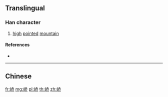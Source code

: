 {{character info/new}}
{{also|嶠}}
==Translingual==

===Han character===
{{Han char|rn=46|rad=山|as=06|sn=9|four=|canj=UHKL|ids=⿰山乔}}

# [[high]] [[point]]ed [[mountain]]

====References====
* {{Han ref|kx=0311.061|hdz=10770.160|uh=5CE4|ud=23780}}

----

==Chinese==
{{zh-see|嶠}}

[[fr:峤]]
[[mg:峤]]
[[pl:峤]]
[[th:峤]]
[[zh:峤]]
